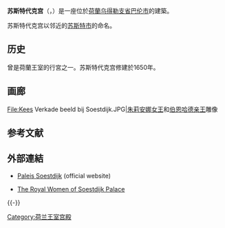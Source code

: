 {{NoteTA
|G1=荷兰地名
}}
{{Infobox building
| name                = 苏斯特代克宫
| native_name         = Paleis Soestdijk
| native_name_lang    = nl
| former_names        = de Hofstede aen Zoestdijck
| alternate_names     = 
| status              = 
| image               = Palace Soestdijk.jpg
| image_alt           = 
| image_size          = 250px
| caption             = 2004年宫殿正面
| map_type            = 
| map_alt             = 
| map_caption         = 
| relief              = 
| altitude            = 
| building_type       = [[Buitenplaats|Buitenplaats]]
| architectural_style = [[新古典主义|新古典主义]]
| structural_system   = 
| cost                = 
| ren_cost            = 
| client              = Cornelis de Graeff
| owner               = [[荷蘭君主|荷兰王室]]
| current_tenants     = 
| landlord            = 
| location            = 
| address             = Amsterdamsestraatweg 1
| location_town       = [[蘇斯特|蘇斯特]]
| location_country    = {{NET}}
| iso_region          = 
| coordinates_display = 
| coordinates_format  = 
| latitude            = 
| longitude           = 
| latd                = 
| latm                = 
| lats                = 
| latNS               = 
| longd               = 
| longm               = 
| longs               = 
| longEW              = 
| coordinates         = {{coord|52.193333|5.279444|display=inline}}
| groundbreaking_date = 
| start_date          = 1650年
| completion_date     = 
| opened_date         = 
| inauguration_date   = 
| renovation_date     = 1674年－1678年<br />1806年<br />1808年<br />1815年<br />1897年<br />1936年－1937年<br />1970年
| demolition_date     = 
| destruction_date    = 
| height              = 
| architectural       = 
| tip                 = 
| antenna_spire       = 
| roof                = 
| top_floor           = 
| observatory         = 
| other_dimensions    = 
| floor_count         = 3
| floor_area          = 
| seating_type        = 
| seating_capacity    = 
| elevator_count      = 2
| architect           = Maurits Post
| architecture_firm   = 
| structural_engineer = 
| services_engineer   = 
| civil_engineer      = 
| other_designers     = 
| quantity_surveyor   = 
| main_contractor     = 
| awards              = 
| designations        = 荷兰国家遗产
| ren_architect       = 
| ren_firm            = 
| ren_str_engineer    = 
| ren_serv_engineer   = 
| ren_civ_engineer    = 
| ren_oth_designers   = 
| ren_qty_surveyor    = 
| ren_awards          = 
| rooms               = 170
| parking             = 
| url                 = 
| embedded            = 
| references          = 
}}

'''苏斯特代克宫'''（{{lang-nl|Paleis Soestdijk}}，{{IPA-nl|paːˈlɛis sustˈdɛik}}）是一座位於[[荷蘭|荷蘭]][[乌得勒支省|乌得勒支省]][[巴伦_(乌得勒支省)|巴伦市]]的建築。

苏斯特代克宫以邻近的[[苏斯特|苏斯特市]]的{{link-en|苏斯特代克|Soestdijk|苏斯特代克村}}命名。

==历史==
曾是荷蘭王室的行宮之一。苏斯特代克宫修建於1650年。

==画廊==
<gallery>
File:Kees Verkade beeld bij Soestdijk.JPG|[[朱莉安娜女王|朱莉安娜女王]]和[[伯恩哈德王子_(利珀-比斯特費爾德)|伯恩哈德亲王]]雕像
</gallery>

== 参考文献 ==
{{Reflist}}

== 外部連結 ==
{{Commons category|Soestdijk Palace}}
* {{nl icon}} [https://web.archive.org/web/20061220035551/http://www.paleissoestdijk.nl/ Paleis Soestdijk] (official website)
* [http://www.historyofroyalwomen.com/maria-feodorovna-of-russia/royal-women-soestdijk-palace/ The Royal Women of Soestdijk Palace]

{{-}}
{{荷兰王宫}}

[[Category:荷兰王室宫殿|Category:荷兰王室宫殿]]